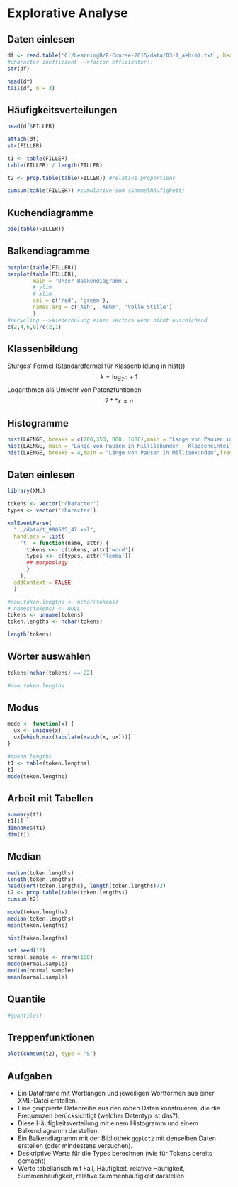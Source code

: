 # Explorative Analyse

## Daten einlesen
```r
df <- read.table('C:/LearningR/R-Course-2015/data/03-1_aeh(m).txt', header = T)
#character ineffizient -->factor effizienter!!
str(df)

head(df)
tail(df, n = 3)
```

## Häufigkeitsverteilungen
```r
head(df$FILLER)

attach(df)
str(FILLER)

t1 <- table(FILLER)
table(FILLER) / length(FILLER)

t2 <- prop.table(table(FILLER)) #relative proportions

cumsum(table(FILLER)) #cumulative sum (Sammelhäufigkeit)
```


## Kuchendiagramme

```r
pie(table(FILLER))
```


## Balkendiagramme

```r
barplot(table(FILLER))
barplot(table(FILLER),
        main = 'Unser Balkendiagramm',
        # ylim
        # xlim
        col = c('red', 'green'), 
        names.arg = c('Aeh', 'Aehm', 'Volle Stille')
        )
#recycling -->Wiederholung eines Vectors wenn nicht ausreichend
c(2,4,6,8)/c(2,1)

```

## Klassenbildung

Sturges' Formel (Standardformel für Klassenbildung in hist())
$$
k = \log_2 n + 1
$$
Logarithmen als Umkehr von Potenzfuntionen
$$
2**x = n
$$

## Histogramme
```r
hist(LAENGE, breaks = c(200,350, 800, 1600),main = "Länge von Pausen in Millisekunden - theoretische Klasseneinteilung",freq = T)
hist(LAENGE, main = "Länge von Pausen in Millisekunden - Klasseneinteilung nach Sturges",freq = T)
hist(LAENGE, breaks = 4,main = "Länge von Pausen in Millisekunden",freq = T)

```

## Daten einlesen
```r
library(XML)

tokens <- vector('character')
types <- vector('character')

xmlEventParse(
  "../data/t_990505_47.xml", 
  handlers = list(
    't' = function(name, attr) {
      tokens <<- c(tokens, attr['word'])
      types <<- c(types, attr['lemma'])
      ## morphology
      }
    ),
  addContext = FALSE
  )

#raw.token.lengths <- nchar(tokens)
# names(tokens) <- NULL
tokens <- unname(tokens)
token.lengths <- nchar(tokens)

```

```r
length(tokens)
```

## Wörter auswählen

```r
tokens[nchar(tokens) == 22]
```

```r
#raw.token.lengths
```

## Modus
```r
mode <- function(x) {
  ux <- unique(x)
  ux[which.max(tabulate(match(x, ux)))]
}

#token.lengths
t1 <- table(token.lengths)
t1 
mode(token.lengths)
```

## Arbeit mit Tabellen
```r
summary(t1)
t1[1]
dimnames(t1)
dim(t1)
```

## Median
```r
median(token.lengths)
length(token.lengths)
head(sort(token.lengths), length(token.lengths)/2)
t2 <- prop.table(table(token.lengths))
cumsum(t2)
```

```r
mode(token.lengths)
median(token.lengths)
mean(token.lengths)

```
```r
hist(token.lengths)
```

```r
set.seed(12)
normal.sample <- rnorm(100)
mode(normal.sample)
median(normal.sample)
mean(normal.sample)
```


## Quantile
```r
#quantile()
```

## Treppenfunktionen
```r

plot(cumsum(t2), type = 'S')

```

## Aufgaben

* Ein Dataframe mit Wortlängen und jeweiligen Wortformen aus einer XML-Datei erstellen.
* Eine gruppierte Datenreihe aus den rohen Daten konstruieren, die die Frequenzen berücksichtigt
  (welcher Datentyp ist das?).
* Diese Häufigkeitsverteilung mit einem Histogramm und einem Balkendiagramm darstellen.
* Ein Balkendiagramm mit der Bibliothek `ggplot2` mit denselben Daten erstellen (oder mindestens versuchen).
* Deskriptive Werte für die Types berechnen (wie für Tokens bereits gemacht)
* Werte tabellarisch mit Fall, Häufigkeit, relative Häufigkeit, Summenhäufigkeit, relative Summenhäufigkeit darstellen
